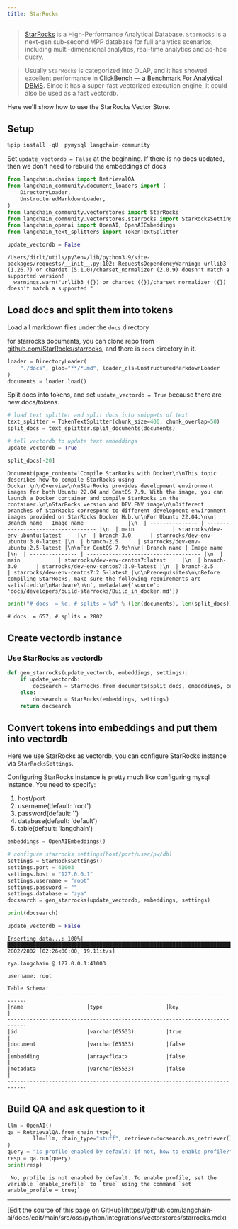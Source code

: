 ```yaml
---
title: StarRocks
---
```


>[StarRocks](https://www.starrocks.io/) is a High-Performance Analytical Database.
`StarRocks` is a next-gen sub-second MPP database for full analytics scenarios, including multi-dimensional analytics, real-time analytics and ad-hoc query.

>Usually `StarRocks` is categorized into OLAP, and it has showed excellent performance in [ClickBench — a Benchmark For Analytical DBMS](https://benchmark.clickhouse.com/). Since it has a super-fast vectorized execution engine, it could also be used as a fast vectordb.

Here we'll show how to use the StarRocks Vector Store.

## Setup

```python
%pip install -qU  pymysql langchain-community
```

Set `update_vectordb = False` at the beginning. If there is no docs updated, then we don't need to rebuild the embeddings of docs

```python
from langchain.chains import RetrievalQA
from langchain_community.document_loaders import (
    DirectoryLoader,
    UnstructuredMarkdownLoader,
)
from langchain_community.vectorstores import StarRocks
from langchain_community.vectorstores.starrocks import StarRocksSettings
from langchain_openai import OpenAI, OpenAIEmbeddings
from langchain_text_splitters import TokenTextSplitter

update_vectordb = False
```

```output
/Users/dirlt/utils/py3env/lib/python3.9/site-packages/requests/__init__.py:102: RequestsDependencyWarning: urllib3 (1.26.7) or chardet (5.1.0)/charset_normalizer (2.0.9) doesn't match a supported version!
  warnings.warn("urllib3 ({}) or chardet ({})/charset_normalizer ({}) doesn't match a supported "
```

## Load docs and split them into tokens

Load all markdown files under the `docs` directory

for starrocks documents, you can clone repo from [github.com/StarRocks/starrocks](https://github.com/StarRocks/starrocks), and there is `docs` directory in it.

```python
loader = DirectoryLoader(
    "./docs", glob="**/*.md", loader_cls=UnstructuredMarkdownLoader
)
documents = loader.load()
```

Split docs into tokens, and set `update_vectordb = True` because there are new docs/tokens.

```python
# load text splitter and split docs into snippets of text
text_splitter = TokenTextSplitter(chunk_size=400, chunk_overlap=50)
split_docs = text_splitter.split_documents(documents)

# tell vectordb to update text embeddings
update_vectordb = True
```

```python
split_docs[-20]
```

```output
Document(page_content='Compile StarRocks with Docker\n\nThis topic describes how to compile StarRocks using Docker.\n\nOverview\n\nStarRocks provides development environment images for both Ubuntu 22.04 and CentOS 7.9. With the image, you can launch a Docker container and compile StarRocks in the container.\n\nStarRocks version and DEV ENV image\n\nDifferent branches of StarRocks correspond to different development environment images provided on StarRocks Docker Hub.\n\nFor Ubuntu 22.04:\n\n| Branch name | Image name              |\n  | --------------- | ----------------------------------- |\n  | main            | starrocks/dev-env-ubuntu:latest     |\n  | branch-3.0      | starrocks/dev-env-ubuntu:3.0-latest |\n  | branch-2.5      | starrocks/dev-env-ubuntu:2.5-latest |\n\nFor CentOS 7.9:\n\n| Branch name | Image name                       |\n  | --------------- | ------------------------------------ |\n  | main            | starrocks/dev-env-centos7:latest     |\n  | branch-3.0      | starrocks/dev-env-centos7:3.0-latest |\n  | branch-2.5      | starrocks/dev-env-centos7:2.5-latest |\n\nPrerequisites\n\nBefore compiling StarRocks, make sure the following requirements are satisfied:\n\nHardware\n\n', metadata={'source': 'docs/developers/build-starrocks/Build_in_docker.md'})
```

```python
print("# docs  = %d, # splits = %d" % (len(documents), len(split_docs)))
```

```output
# docs  = 657, # splits = 2802
```

## Create vectordb instance

### Use StarRocks as vectordb

```python
def gen_starrocks(update_vectordb, embeddings, settings):
    if update_vectordb:
        docsearch = StarRocks.from_documents(split_docs, embeddings, config=settings)
    else:
        docsearch = StarRocks(embeddings, settings)
    return docsearch
```

## Convert tokens into embeddings and put them into vectordb

Here we use StarRocks as vectordb, you can configure StarRocks instance via `StarRocksSettings`.

Configuring StarRocks instance is pretty much like configuring mysql instance. You need to specify:

1. host/port
2. username(default: 'root')
3. password(default: '')
4. database(default: 'default')
5. table(default: 'langchain')

```python
embeddings = OpenAIEmbeddings()

# configure starrocks settings(host/port/user/pw/db)
settings = StarRocksSettings()
settings.port = 41003
settings.host = "127.0.0.1"
settings.username = "root"
settings.password = ""
settings.database = "zya"
docsearch = gen_starrocks(update_vectordb, embeddings, settings)

print(docsearch)

update_vectordb = False
```

```output
Inserting data...: 100%|████████████████████████████████████████████████████████████████████████████████████████████████████████████████████| 2802/2802 [02:26<00:00, 19.11it/s]
```
```output
zya.langchain @ 127.0.0.1:41003

username: root

Table Schema:
----------------------------------------------------------------------------
|name                    |type                    |key                     |
----------------------------------------------------------------------------
|id                      |varchar(65533)          |true                    |
|document                |varchar(65533)          |false                   |
|embedding               |array<float>            |false                   |
|metadata                |varchar(65533)          |false                   |
----------------------------------------------------------------------------
```

## Build QA and ask question to it

```python
llm = OpenAI()
qa = RetrievalQA.from_chain_type(
        llm=llm, chain_type="stuff", retriever=docsearch.as_retriever()
)
query = "is profile enabled by default? if not, how to enable profile?"
resp = qa.run(query)
print(resp)
```

```output
 No, profile is not enabled by default. To enable profile, set the variable `enable_profile` to `true` using the command `set enable_profile = true;`
```

---

<Callout icon="pen-to-square" iconType="regular">
  [Edit the source of this page on GitHub](https://github.com/langchain-ai/docs/edit/main/src/oss/python/integrations/vectorstores/starrocks.mdx)
</Callout>
